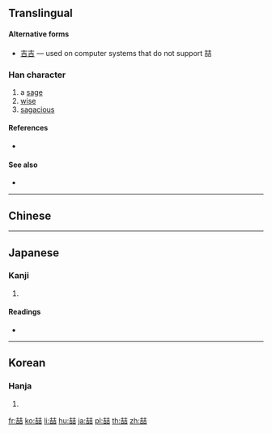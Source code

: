 {{character info/new}}
{{also|吉}}
==Translingual==

====Alternative forms====
* {{qualifier|non-standard}} [[吉吉]] &mdash; used on computer systems that do not support 喆

===Han character===
{{Han char|rn=30|rad=口|as=09|sn=12|four=|canj=GRGR|ids=⿰吉吉}}

# a [[sage]]
# [[wise]]
# [[sagacious]]

====References====
* {{Han ref|kx=0197.260|dkj=03908|dj=0419.040|hdz=10648.110|uh=5586|ud=21894}}

====See also====
* {{projectlink|wikipedia|Naming laws in the People's Republic of China#Notable cases}}

----

==Chinese==
{{Han etym}}
{{zh-see|哲|v}}

----

==Japanese==

===Kanji===
{{ja-kanji|grade=|rs=口09}}

# {{defn|lang=ja|sort=口09}}

====Readings====
* {{ja-readings|on=[[てつ]] (tetsu)|kun=}}

----

==Korean==

===Hanja===
{{ko-hanja|hangeul=철|rv=cheol|mr=ch'ŏl}}

# {{defn|lang=ko|sort=口09}}

[[fr:喆]]
[[ko:喆]]
[[li:喆]]
[[hu:喆]]
[[ja:喆]]
[[pl:喆]]
[[th:喆]]
[[zh:喆]]